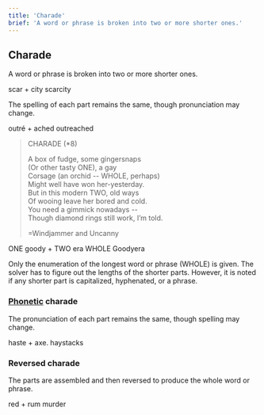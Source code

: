 ```yaml
---
title: 'Charade'
brief: 'A word or phrase is broken into two or more shorter ones.'
---
```


## Charade

A word or phrase is broken into two or more shorter ones.

<Step>scar + city</Step>
<Finally>scarcity</Finally>

The spelling of each part remains the same, though pronunciation may change.

<Step>outr&eacute; + ached</Step>
<Finally>outreached</Finally>

> CHARADE (*8)
> 
> A box of fudge, some gingersnaps<br/>
> (Or other tasty ONE), a gay<br/>
> Corsage (an orchid -- WHOLE, perhaps)<br/>
> Might well have won her-yesterday.<br/>
> But in this modern TWO, old ways<br/>
> Of wooing leave her bored and cold.<br/>
> You need a gimmick nowadays --<br/>
> Though diamond rings still work, I&rsquo;m told.
> 
> =Windjammer and Uncanny

<Step><label>ONE</label> goody + <label>TWO</label> era</Step>
<Finally><label>WHOLE</label> Goodyera</Finally>

Only the enumeration of the longest word or phrase (WHOLE) is given. The solver has to figure out the lengths of the shorter parts. However, it is noted if any shorter part is capitalized, hyphenated, or a phrase.

### [Phonetic](modifier/phonetic) charade
The pronunciation of each part remains the same, though spelling may change. 

<Step>haste + axe</Step>. 
<Finally>haystacks</Finally>

### Reversed charade

The parts are assembled and then reversed to produce the whole word or phrase. 

<Step>red + rum</Step>
<Finally>murder</Finally>

